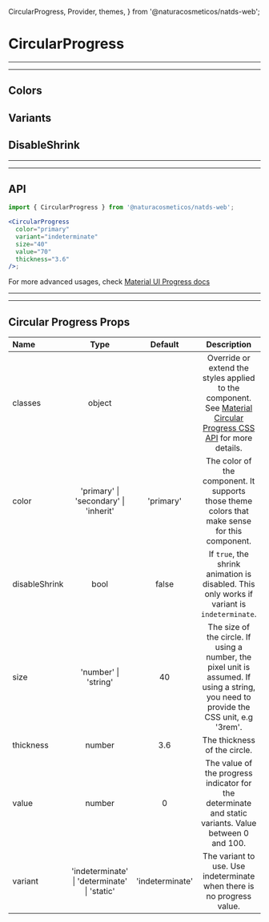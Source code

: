   CircularProgress,
  Provider,
  themes,
} from '@naturacosmeticos/natds-web';

# CircularProgress

---

---

## Colors

<Provider theme={themes.natura.light}>
  <ComponentWithLabel componentList={colors} />
</Provider>

## Variants

<Provider theme={themes.natura.light}>
  <ComponentWithLabel componentList={variants} />
</Provider>

## DisableShrink

<Provider theme={themes.natura.light}>
  <ComponentWithLabel componentList={disableShrink} />
</Provider>

---

---

## API

```jsx highlight-line="2"
import { CircularProgress } from '@naturacosmeticos/natds-web';

<CircularProgress
  color="primary"
  variant="indeterminate"
  size="40"
  value="70"
  thickness="3.6"
/>;
```

For more advanced usages, check [Material UI Progress docs](https://material-ui.com/pt/components/progress/)

---

---

## Circular Progress Props

| Name          |                     Type                     |     Default     |                                                                              Description                                                                               |
| :------------ | :------------------------------------------: | :-------------: | :--------------------------------------------------------------------------------------------------------------------------------------------------------------------: |
| classes       |                    object                    |                 | Override or extend the styles applied to the component. See [Material Circular Progress CSS API](https://material-ui.com/api/circular-progress/#css) for more details. |
| color         |    'primary' \| 'secondary' \| 'inherit'     |    'primary'    |                                     The color of the component. It supports those theme colors that make sense for this component.                                     |
| disableShrink |                     bool                     |      false      |                                      If `true`, the shrink animation is disabled. This only works if variant is `indeterminate`.                                       |
| size          |             'number' \| 'string'             |       40        |                 The size of the circle. If using a number, the pixel unit is assumed. If using a string, you need to provide the CSS unit, e.g '3rem'.                 |
| thickness     |                    number                    |       3.6       |                                                                      The thickness of the circle.                                                                      |
| value         |                    number                    |        0        |                                 The value of the progress indicator for the determinate and static variants. Value between 0 and 100.                                  |
| variant       | 'indeterminate' \| 'determinate' \| 'static' | 'indeterminate' |                                                 The variant to use. Use indeterminate when there is no progress value.                                                 |
